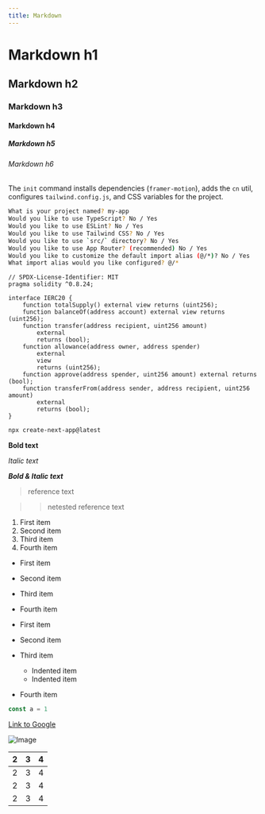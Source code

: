 ```yaml
---
title: Markdown
---
```


# Markdown h1

## Markdown h2

### Markdown h3

#### Markdown h4

##### Markdown h5

###### Markdown h6

The `init` command installs dependencies (`framer-motion`), adds the `cn` util, configures `tailwind.config.js`, and CSS variables for the project.

```bash showLineNumbers
What is your project named? my-app
Would you like to use TypeScript? No / Yes
Would you like to use ESLint? No / Yes
Would you like to use Tailwind CSS? No / Yes
Would you like to use `src/` directory? No / Yes
Would you like to use App Router? (recommended) No / Yes
Would you like to customize the default import alias (@/*)? No / Yes
What import alias would you like configured? @/*
```

```solidity title="IERC20.sol" showLineNumbers
// SPDX-License-Identifier: MIT
pragma solidity ^0.8.24;

interface IERC20 {
    function totalSupply() external view returns (uint256);
    function balanceOf(address account) external view returns (uint256);
    function transfer(address recipient, uint256 amount)
        external
        returns (bool);
    function allowance(address owner, address spender)
        external
        view
        returns (uint256);
    function approve(address spender, uint256 amount) external returns (bool);
    function transferFrom(address sender, address recipient, uint256 amount)
        external
        returns (bool);
}
```

```bash title="Terminal"
npx create-next-app@latest
```

**Bold text**

_Italic text_

**_Bold & Italic text_**

> reference text

> > netested reference text

1. First item
2. Second item
3. Third item
4. Fourth item

- First item
- Second item
- Third item
- Fourth item

- First item
- Second item
- Third item
  - Indented item
  - Indented item
- Fourth item

```ts showLineNumbers
const a = 1
```

[Link to Google](https://www.google.com)

![Image](https://www.google.com/images/branding/googlelogo/1x/googlelogo_color_272x92dp.png)

| 2   | 3   | 4   |
| --- | --- | --- |
| 2   | 3   | 4   |
| 2   | 3   | 4   |
| 2   | 3   | 4   |
